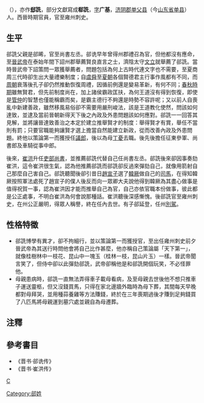 '''{{Ruby|郤|-{zh-cn:xì;zh-hk:xì;zh-tw:ㄒㄧˋ}-}}{{Ruby|詵|-{zh-cn:shēn;zh-hk:shēn;zh-tw:ㄕㄣ}-}}'''（{{bd|？||？|catIdx=X郤}}），亦作'''郄詵'''，部分文獻寫成'''郗詵'''，[[表字|字]]'''广基'''，[[济阴郡|济阴郡]][[单父县|单父县]]（今[[山东省|山东省]][[单县|单县]]）人。西晉時期官員，官至雍州刺史。

== 生平 ==
郤詵父親是郤晞，官至尚書左丞。郤诜早年曾得州郡禮召為官，但他都沒有應命，至[[晉武帝|晉武帝]]在泰始年間下詔州郡舉薦賢良直言之士，濟陰太守[[文立|文立]]就舉薦了郤詵。當時晉武帝下詔策問一眾獲舉薦者，問題包括為何上古時代連文字也不需要，至夏商周三代時卻生出大量禮樂制度；自[[虞舜|虞舜]]至[[夏朝|夏朝]]各個賢德君主行事作風都有不同，而[[周朝|周朝]]衰落後孔子卻仍然推動恢復周禮，因循前例還是變易革新，有何不同；[[春秋時期|春秋時期]]雖無賢君，但先前制度尚在，加上諸侯霸政匡扶，為何王道沒有得到恢復，即使是[[管仲|管仲]]的智慧也僅能稱霸而矣，是霸主德行不夠還是時勢不容許呢；又以前人自喪亂中新建善政，雖然移風易俗卻不需要用嚴刑峻法，該是王道教化使然，問該如何達致，並逮及當前晉朝新得天下後之內政及外患問題該如何應對。郤詵一一回答其見解，並將讓晉達致善治之本定於建立推舉賢才的制度：舉得賢才有賞，舉任不當則有罰；只要官職能夠讓賢才選上擔當自然能建立新政，從而改善內政及外患問題。終他以策論第一而獲授任[[議郎|議郎]]，後以為母[[丁憂|丁憂]]去職。後先後擔任征東參軍、尚書郎及車騎從事中郎。

後來，[[崔洪|崔洪]]升任[[吏部尚書|吏部尚書]]，並推薦郤詵代替自己任尚書左丞。郤詵後來卻因事奏劾崔洪，這令崔洪很生氣，認為他推薦郤詵而郤詵卻反過來彈劾自己，就像用箭射自己那麼自己害自己。郤詵聽聞後卻引昔日[[趙宣子|趙宣子]]選了[[韓厥|韓厥]]做自己的[[司馬|司馬]]，在得知韓厥按照軍法處死了趙宣子的僕人後反而向一眾卿大夫說他得到韓厥為其盡心做事是值得祝賀一事，認為崔洪因才能而推舉自己為官，自己亦依官職本份做事，彼此都是公正處事，不明白崔洪為何會說那種話。崔洪聽後深感慚愧。後郤詵官至雍州刺史，在州公正嚴明，得眾人稱譽，終在任內去世。有子郤延登，任州[[別駕|別駕]]。

== 性格特徵==
*郤詵博學有異才，卻不拘細行，並以策論第一而獲授官，至出任雍州刺史前夕晉武帝為其送行時問他會將自己比作甚麼，他亦稱自己策論屬「天下第一」，就像桂樹林中一枝花、昆山中一塊玉（桂林一枝，昆山片玉）一樣。晉武帝聞言笑了，但侍中卻以此彈劾郤詵，武帝卻稱他是和郤詵開個玩笑，不必怪罪他。
*母親患病時，郤詵一直無法弄得車子載母看病，及至母親去世後他不想只推車子運送靈柩，但又沒錢買馬，只得在家北邊牆外臨時為母下葬，其間每天早晚都對母拜哭，並用種蒜養雞等方法賺錢，終於在三年喪期過後才賺到足夠錢買了八匹馬將母親運到墓穴處並親自為母遷葬。

==注釋==
{{NoteFoot}}

==參考書目==
*《晋书·郤诜传》
*《晋书·崔洪传》

[[category:晉朝政治人物|C]]
[[Category:郤姓|Category:郤姓]]